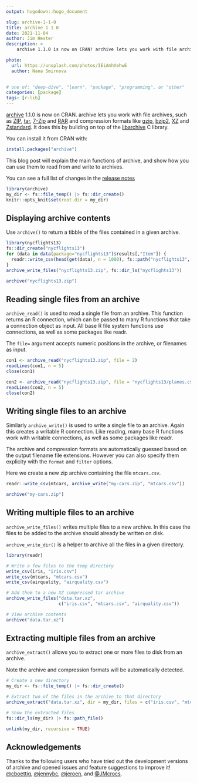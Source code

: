 ```yaml
---
output: hugodown::hugo_document

slug: archive-1-1-0
title: archive 1 1 0
date: 2021-11-04
author: Jim Hester
description: >
    archive 1.1.0 is now on CRAN! archive lets you work with file archives, such as ZIP, tar, 7-Zip and RAR and compression formats like gzip, bzip2, XZ and Zstandard.

photo:
  url: https://unsplash.com/photos/IEiAmhXehwE
  author: Nana Smirnova
  

# one of: "deep-dive", "learn", "package", "programming", or "other"
categories: [package] 
tags: [r-lib]
---
```


[archive](https://archive.r-lib.org/) 1.1.0 is now on CRAN. archive lets you work with file archives, such as [ZIP](https://en.wikipedia.org/wiki/ZIP_(file_format)), [tar](https://en.wikipedia.org/wiki/Tar_(computing)), [7-Zip](https://en.wikipedia.org/wiki/7-Zip) and [RAR](https://en.wikipedia.org/wiki/RAR_(file_format)) and compression formats like [gzip](https://en.wikipedia.org/wiki/Gzip), [bzip2](https://en.wikipedia.org/wiki/Bzip2), [XZ](https://en.wikipedia.org/wiki/XZ_Utils) and [Zstandard](https://en.wikipedia.org/wiki/Zstandard).
It does this by building on top of the [libarchive](https://www.libarchive.org/) C library.

You can install it from CRAN with:

```r
install.packages("archive")
```

This blog post will explain the main functions of archive, and show how you can use them to read from and write to archives.

You can see a full list of changes in the [release notes](https://archive.r-lib.org/news/index.html)

```r
library(archive)
my_dir <- fs::file_temp() |> fs::dir_create()
knitr::opts_knit$set(root.dir = my_dir)
```

## Displaying archive contents

Use `archive()` to return a tibble of the files contained in a given archive.

```r
library(nycflights13)
fs::dir_create("nycflights13")
for (data in data(package="nycflights13")$results[,"Item"]) {
  readr::write_csv(head(get(data), n = 1000), fs::path("nycflights13", data, ext = "csv"))
}
archive_write_files("nycflights13.zip", fs::dir_ls("nycflights13"))
```

```r
archive("nycflights13.zip")
```

## Reading single files from an archive

`archive_read()` is used to read a single file from an archive. This function returns an R connection, which can be passed to many R functions that take a connection object as input. All base R file system functions use connections, as well as some packages like readr.

The `file=` argument accepts numeric positions in the archive, or filenames as input.

```r
con1 <- archive_read("nycflights13.zip", file = 2)
readLines(con1, n = 5)
close(con1)

con2 <- archive_read("nycflights13.zip", file = "nycflights13/planes.csv")
readLines(con2, n = 5)
close(con2)
```

## Writing single files to an archive

Similarly `archive_write()` is used to write a single file to an archive. Again this creates a writable R connection. Like reading, many base R functions work with writable connections, as well as some packages like readr.

The archive and compression formats are automatically guessed based on the output filename file extensions. However you can also specify them explicity with the `format` and `filter` options.

Here we create a new zip archive containing the file `mtcars.csv`.
```r
readr::write_csv(mtcars, archive_write("my-cars.zip", "mtcars.csv"))

archive("my-cars.zip")
```

## Writing multiple files to an archive

`archive_write_files()` writes multiple files to a new archive. In this case the files to be added to the archive should already be written on disk.

`archive_write_dir()` is a helper to archive all the files in a given directory.

```r
library(readr)

# Write a few files to the temp directory
write_csv(iris, "iris.csv")
write_csv(mtcars, "mtcars.csv")
write_csv(airquality, "airquality.csv")

# Add them to a new XZ compressed tar archive
archive_write_files("data.tar.xz",
                    c("iris.csv", "mtcars.csv", "airquality.csv"))

# View archive contents
archive("data.tar.xz")
```

## Extracting multiple files from an archive

`archive_extract()` allows you to extract one or more files to disk from an archive.

Note the archive and compression formats will be automatically detected.

```r
# Create a new directory
my_dir <- fs::file_temp() |> fs::dir_create()

# Extract two of the files in the archive to that directory
archive_extract("data.tar.xz", dir = my_dir, files = c("iris.csv", "mtcars.csv"))

# Show the extracted files
fs::dir_ls(my_dir) |> fs::path_file()
```
```r
unlink(my_dir, recursive = TRUE)
```
## Acknowledgements

Thanks to the following users who have tried out the development versions of archive and opened issues and feature suggestions to improve it! [&#x0040;cboettig](https://github.com/cboettig), [&#x0040;jennybc](https://github.com/jennybc), [&#x0040;jeroen](https://github.com/jeroen), and [&#x0040;JMcrocs](https://github.com/JMcrocs).
